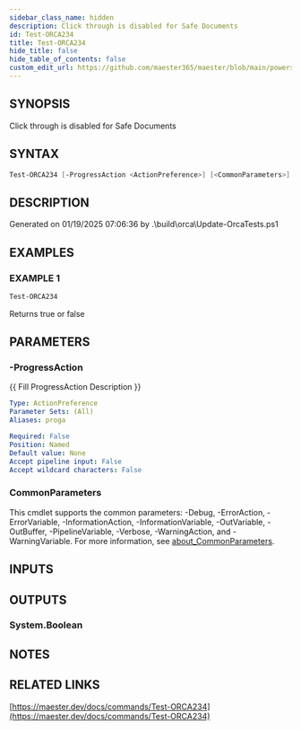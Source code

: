 ```yaml
---
sidebar_class_name: hidden
description: Click through is disabled for Safe Documents
id: Test-ORCA234
title: Test-ORCA234
hide_title: false
hide_table_of_contents: false
custom_edit_url: https://github.com/maester365/maester/blob/main/powershell/public/Test-ORCA234.ps1
---
```


## SYNOPSIS

Click through is disabled for Safe Documents

## SYNTAX

```powershell
Test-ORCA234 [-ProgressAction <ActionPreference>] [<CommonParameters>]
```

## DESCRIPTION

Generated on 01/19/2025 07:06:36 by .\build\orca\Update-OrcaTests.ps1

## EXAMPLES

### EXAMPLE 1

```powershell
Test-ORCA234
```

Returns true or false

## PARAMETERS

### -ProgressAction

\{\{ Fill ProgressAction Description \}\}

```yaml
Type: ActionPreference
Parameter Sets: (All)
Aliases: proga

Required: False
Position: Named
Default value: None
Accept pipeline input: False
Accept wildcard characters: False
```

### CommonParameters

This cmdlet supports the common parameters: -Debug, -ErrorAction, -ErrorVariable, -InformationAction, -InformationVariable, -OutVariable, -OutBuffer, -PipelineVariable, -Verbose, -WarningAction, and -WarningVariable. For more information, see [about_CommonParameters](http://go.microsoft.com/fwlink/?LinkID=113216).

## INPUTS

## OUTPUTS

### System.Boolean

## NOTES

## RELATED LINKS

[https://maester.dev/docs/commands/Test-ORCA234](https://maester.dev/docs/commands/Test-ORCA234)
